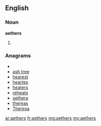 ==English==

===Noun===
'''aethers'''

# {{plural of|[[aether]]}}

===Anagrams===
* {{alphagram|aeehrst}}
* [[ash tree#English|ash tree]]
* [[hearest#English|hearest]]
* [[heartes#English|heartes]]
* [[heaters#English|heaters]]
* [[reheats#English|reheats]]
* [[sethera#English|sethera]]
* [[thereas#English|thereas]]
* [[Theresa#English|Theresa]]

[[ar:aethers]]
[[fr:aethers]]
[[mg:aethers]]
[[my:aethers]]
